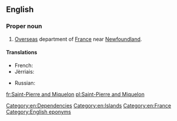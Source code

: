 ==English==
{{wikipedia}}

===Proper noun===
{{en-proper noun}}

# [[overseas|Overseas]] department of [[France]] near [[Newfoundland]].

====Translations====
{{trans-top|department of France}}
* French: {{t+|fr|Saint-Pierre-et-Miquelon}}
* Jèrriais: {{t|roa-jer|Saint-Pièrre et Miquelon}}
{{trans-mid}}
* Russian: {{t|ru|Сен-Пьер и Микело́н|m|sc=Cyrl|tr=Sen-P'jer i Mikelón}}
{{trans-bottom}}

[[Category:en:Dependencies]]
[[Category:en:Islands]]
[[Category:en:France]]
[[Category:English eponyms]]

[[fr:Saint-Pierre and Miquelon]]
[[pl:Saint-Pierre and Miquelon]]
